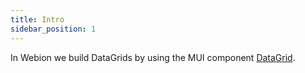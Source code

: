 ```yaml
---
title: Intro
sidebar_position: 1
---
```



In Webion we build DataGrids by using the MUI component [DataGrid](https://mui.com/x/react-data-grid/).

<BasicDataGrid />

